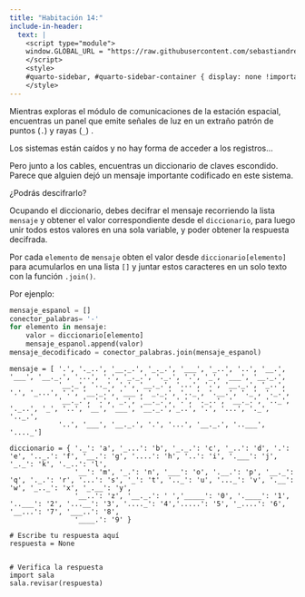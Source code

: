 ```yaml
---
title: "Habitación 14:"
include-in-header:
  text: |
    <script type="module">
    window.GLOBAL_URL = "https://raw.githubusercontent.com/sebastiandres/pyscape/refs/heads/main/quarto/rooms/sala_14.py";
    </script>
    <style>
    #quarto-sidebar, #quarto-sidebar-container { display: none !important; }
    </style>
---
```


Mientras exploras el módulo de comunicaciones de la estación espacial, encuentras un panel que emite señales de luz en un extraño patrón de puntos (` . `) y rayas (` _ `) .

Los sistemas están caídos y no hay forma de acceder a los registros...

Pero junto a los cables, encuentras un diccionario de claves escondido. Parece que alguien dejó un mensaje importante codificado en este sistema.

¿Podrás descifrarlo?


<div class="alert alert-info">
Ocupando el diccionario, debes decifrar el mensaje recorriendo la lista `mensaje`
y obtener el valor correspondiente desde el `diccionario`, para luego unir todos estos valores en una sola variable, y poder obtener la respuesta decifrada.
</div>

::: {.callout-tip title="Pista" collapse="true"}
Por cada `elemento` de `mensaje` obten el valor desde `diccionario[elemento]` para acumularlos en una lista `[]` y juntar estos caracteres en un solo texto
con la función `.join()`.

Por ejenplo:
```python
mensaje_espanol = []
conector_palabras= '-'
for elemento in mensaje:
    valor = diccionario[elemento]
    mensaje_espanol.append(valor)
mensaje_decodificado = conector_palabras.join(mensaje_espanol)
```

:::

```pyodide-python
mensaje = [ '.', '._..', '__._.', '_._.', '___', '_..', '..', '__.', '___', '__._.', '...', '.', '_._.', '._.', '.', '_', '___', '__._.',
            '__._', '.._', '.', '__._.', '...', '.', '__._.', '_..', '.', '_...', '.', '__._.', '___', '_._.', '.._', '.__.', '._', '._.',
            '__._.', '.', '_.', '__._.', '.', '._..', '__._.', '.._', '._..', '_', '..', '__', '___', '__._.','_..', '.', '...', '._', '.._.',
            '..', '___', '__._.', '.', '...', '__._.', '..___', '...._']

diccionario = { '._': 'a', '_...': 'b', '_._.': 'c', '_..': 'd', '.': 'e', '.._.': 'f', '__.': 'g', '....': 'h', '..': 'i', '.___': 'j', '_._': 'k', '._..': 'l',
                '__': 'm', '_.': 'n', '___': 'o', '.__.': 'p', '__._': 'q', '._.': 'r', '...': 's', '_': 't', '.._': 'u', '..._': 'v', '.__': 'w', '_.._': 'x', '_.__': 'y',
                '__..': 'z', '__._.': ' ','_____': '0', '.____': '1', '..___': '2', '...__': '3', '...._': '4','.....': '5', '_....': '6', '__...': '7', '___..': '8',
                '____.': '9' }

# Escribe tu respuesta aquí
respuesta = None


# Verifica la respuesta
import sala
sala.revisar(respuesta)
```